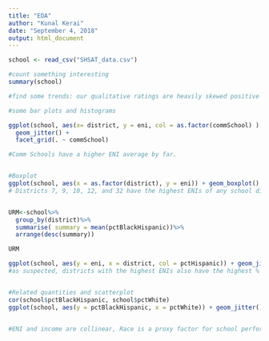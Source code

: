 ```yaml
---
title: "EDA"
author: "Kunal Kerai"
date: "September 4, 2018"
output: html_document
---
```


```r
school <- read_csv("SHSAT_data.csv")

#count something interesting
summary(school)

#find some trends: our qualitative ratings are heavily skewed positive and are in no way an indicator of how well a school performs.

#some bar plots and histograms

ggplot(school, aes(x= district, y = eni, col = as.factor(commSchool) ) ) +
  geom_jitter() + 
  facet_grid(. ~ commSchool)

#Comm Schools have a higher ENI average by far.


#Boxplot
ggplot(school, aes(x = as.factor(district), y = eni)) + geom_boxplot() +stat_smooth()
# Districts 7, 9, 10, 12, and 32 have the highest ENIs of any school districts.


URM<-school%>%
  group_by(district)%>%
  summarise( summary = mean(pctBlackHispanic))%>%
  arrange(desc(summary))

URM

ggplot(school, aes(y = eni, x = district, col = pctHispanic)) + geom_jitter()
#as suspected, districts with the highest ENIs also have the highest % of underrepresented minority (URM) students.


#Related quantities and scatterplot
cor(school$pctBlackHispanic, school$pctWhite)
ggplot(school, aes(y = pctBlackHispanic, x = pctWhite)) + geom_jitter() + stat_smooth(method = "lm")


#ENI and income are collinear, Race is a proxy factor for school performance and ENI. They will be important in determining school performance.

```